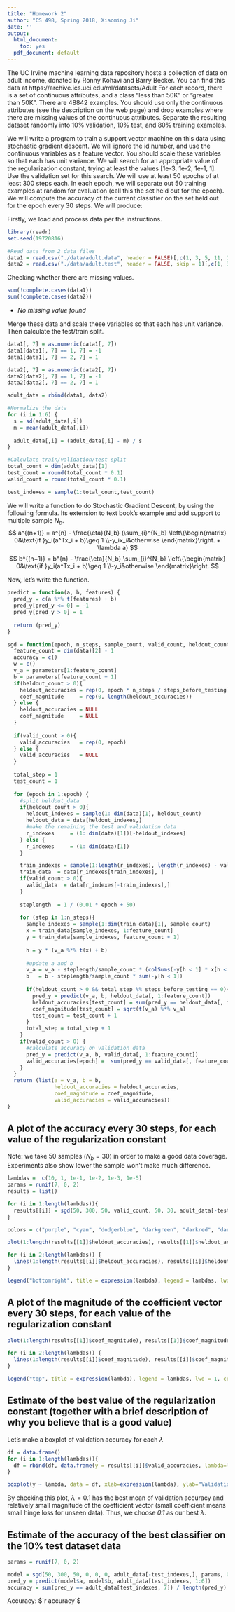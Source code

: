 ```yaml
---
title: "Homework 2"
author: "CS 498, Spring 2018, Xiaoming Ji"
date: ''
output:
  html_document:
    toc: yes
  pdf_document: default
---
```


The UC Irvine machine learning data repository hosts a collection of data on adult income, donated by Ronny Kohavi and Barry Becker. You can find this data at https://archive.ics.uci.edu/ml/datasets/Adult For each record, there is a set of continuous attributes, and a class "less than 50K" or "greater than 50K". There are 48842 examples. You should use only the continuous attributes (see the description on the web page) and drop examples where there are missing values of the continuous attributes. Separate the resulting dataset randomly into 10% validation, 10% test, and 80% training examples.

We will write a program to train a support vector machine on this data using stochastic gradient descent. We will ignore the id number, and use the continuous variables as a feature vector. You should scale these variables so that each has unit variance. We will search for an appropriate value of the regularization constant, trying at least the values [1e-3, 1e-2, 1e-1, 1]. Use the validation set for this search. We will use at least 50 epochs of at least 300 steps each. In each epoch, we will separate out 50 training examples at random for evaluation (call this the set held out for the epoch). We will compute the accuracy of the current classifier on the set held out for the epoch every 30 steps. We will produce:


Firstly, we load and process data per the instructions.
```r
library(readr)
set.seed(19720816)

#Read data from 2 data files
data1 = read.csv("./data/adult.data", header = FALSE)[,c(1, 3, 5, 11, 12, 13, 15)]
data2 = read.csv("./data/adult.test", header = FALSE, skip = 1)[,c(1, 3, 5, 11, 12, 13, 15)]
```
Checking whether there are missing values.
```r
sum(!complete.cases(data1))
sum(!complete.cases(data2))
```
- *No missing value found*

Merge these data and scale these variables so that each has unit variance. Then calculate the test/train split.
```r
data1[, 7] = as.numeric(data1[, 7])
data1[data1[, 7] == 1, 7] = -1
data1[data1[, 7] == 2, 7] = 1

data2[, 7] = as.numeric(data2[, 7])
data2[data2[, 7] == 1, 7] = -1
data2[data2[, 7] == 2, 7] = 1

adult_data = rbind(data1, data2)

#Normalize the data
for (i in 1:6) {
  s = sd(adult_data[,i])
  m = mean(adult_data[,i])
  
  adult_data[,i] = (adult_data[,i] - m) / s
}

#Calculate train/validation/test split
total_count = dim(adult_data)[1]
test_count = round(total_count * 0.1)
valid_count = round(total_count * 0.1)

test_indexes = sample(1:total_count,test_count)
```

We will write a function to do Stochastic Gradient Descent, by using the following formula. Its extension to text book's example and add support to multiple sample $N_b$.
$$
a^{(n+1)} = a^{n} - \frac{\eta}{N_b} (\sum_{i}^{N_b} \left\{\begin{matrix}
0&\text{if }y_i(a^Tx_i + b)\geq 1 
\\-y_ix_i&otherwise
\end{matrix}\right. + \lambda a)
$$
$$
b^{(n+1)} = b^{n} - \frac{\eta}{N_b} \sum_{i}^{N_b} \left\{\begin{matrix}
0&\text{if }y_i(a^Tx_i + b)\geq 1 
\\-y_i&otherwise
\end{matrix}\right.
$$

Now, let's write the function.
```r
predict = function(a, b, features) {
  pred_y = c(a %*% t(features) + b)
  pred_y[pred_y <= 0] = -1
  pred_y[pred_y > 0] = 1
  
  return (pred_y)
}

sgd = function(epoch, n_steps, sample_count, valid_count, heldout_count, steps_before_testing, data, parameters, lambda) {
  feature_count = dim(data)[2] - 1
  accuracy = c()
  w = c()
  v_a = parameters[1:feature_count]
  b = parameters[feature_count + 1]
  if(heldout_count > 0){
    heldout_accuracies = rep(0, epoch * n_steps / steps_before_testing)
    coef_magnitude     = rep(0, length(heldout_accuracies))
  } else {
    heldout_accuracies = NULL
    coef_magnitude     = NULL
  }
  
  if(valid_count > 0){
    valid_accuracies   = rep(0, epoch)
  } else {
    valid_accuracies   = NULL
  }
  
  total_step = 1
  test_count = 1
  
  for (epoch in 1:epoch) {
    #split heldout_data
    if(heldout_count > 0){
      heldout_indexes = sample(1: dim(data)[1], heldout_count)
      heldout_data = data[heldout_indexes,]
      #make the remaining the test and validation data
      r_indexes     = (1: dim(data)[1])[-heldout_indexes]
    } else {
      r_indexes     = (1: dim(data)[1])
    }

    train_indexes = sample(1:length(r_indexes), length(r_indexes) - valid_count)
    train_data  = data[r_indexes[train_indexes], ]
    if(valid_count > 0){
      valid_data  = data[r_indexes[-train_indexes],]
    }
    
    steplength  = 1 / (0.01 * epoch + 50)
    
    for (step in 1:n_steps){
      sample_indexes = sample(1:dim(train_data)[1], sample_count)
      x = train_data[sample_indexes, 1:feature_count]
      y = train_data[sample_indexes, feature_count + 1]
      
      h = y * (v_a %*% t(x) + b)
      
      #update a and b
      v_a = v_a - steplength/sample_count * (colSums(-y[h < 1] * x[h < 1,]) + lambda * v_a)
      b   = b - steplength/sample_count * sum(-y[h < 1])
      
      if(heldout_count > 0 && total_step %% steps_before_testing == 0){
        pred_y = predict(v_a, b, heldout_data[, 1:feature_count])
        heldout_accuracies[test_count] = sum(pred_y == heldout_data[, feature_count + 1]) / heldout_count
        coef_magnitude[test_count] = sqrt(t(v_a) %*% v_a)
        test_count = test_count + 1
      } 
      total_step = total_step + 1
    }
    if(valid_count > 0) {
      #calculate accuracy on validation data
      pred_y = predict(v_a, b, valid_data[, 1:feature_count])
      valid_accuracies[epoch] =  sum(pred_y == valid_data[, feature_count + 1]) / length(pred_y)
    }
  }
  return (list(a = v_a, b = b,
               heldout_accuracies = heldout_accuracies, 
               coef_magnitude = coef_magnitude,
               valid_accuracies = valid_accuracies))
}

```

## A plot of the accuracy every 30 steps, for each value of the regularization constant
Note: we take 50 samples ($N_b = 30$) in order to make a good data coverage. Experiments also show lower the sample won't make much difference.

```r
lambdas =  c(10, 1, 1e-1, 1e-2, 1e-3, 1e-5)
params = runif(7, 0, 2)
results = list()

for (i in 1:length(lambdas)){
  results[[i]] = sgd(50, 300, 50, valid_count, 50, 30, adult_data[-test_indexes,], params, lambdas[i])
}

colors = c("purple", "cyan", "dodgerblue", "darkgreen", "darkred", "darkorange4")

plot(1:length(results[[1]]$heldout_accuracies), results[[1]]$heldout_accuracies, type = "l", ylim=c(0.3,1), xlab="Test Count", ylab="Heldout Accuracy", col=colors[1])

for (i in 2:length(lambdas)) {
  lines(1:length(results[[i]]$heldout_accuracies), results[[i]]$heldout_accuracies, col=colors[i])
}

legend("bottomright", title = expression(lambda), legend = lambdas, lwd = 1, col = colors)
```

## A plot of the magnitude of the coefficient vector every 30 steps, for each value of the regularization constant
```r
plot(1:length(results[[1]]$coef_magnitude), results[[1]]$coef_magnitude, type = "l", xlab="Test Count", ylab="Magnitude of the coefficient vector", col=colors[1])

for (i in 2:length(lambdas)) {
  lines(1:length(results[[i]]$coef_magnitude), results[[i]]$coef_magnitude, col=colors[i])
}

legend("top", title = expression(lambda), legend = lambdas, lwd = 1, col = colors)
```

## Estimate of the best value of the regularization constant (together with a brief description of why you believe that is a good value)

Let's make a boxplot of validation accuracy for each $\lambda$
```r
df = data.frame()
for (i in 1:length(lambdas)){
  df = rbind(df, data.frame(y = results[[i]]$valid_accuracies, lambda=lambdas[i]))
}

boxplot(y ~ lambda, data = df, xlab=expression(lambda), ylab="Validation Accuracy", pch = 20, cex = 2, col = "darkorange", border = "dodgerblue")
```

By checking this plot, $\lambda = 0.1$ has the best mean of validation accuracy and relatively small magnitude of the coefficient vector (small coefficient means small hinge loss for unseen data). Thus, we choose *0.1* as our best $\lambda$.

## Estimate of the accuracy of the best classifier on the 10% test dataset data

```r
params = runif(7, 0, 2)

model = sgd(50, 300, 50, 0, 0, 0, adult_data[-test_indexes,], params, 0.1)
pred_y = predict(model$a, model$b, adult_data[test_indexes, 1:6])
accuracy = sum(pred_y == adult_data[test_indexes, 7]) / length(pred_y)
```

Accuracy: $`r accuracy`$
